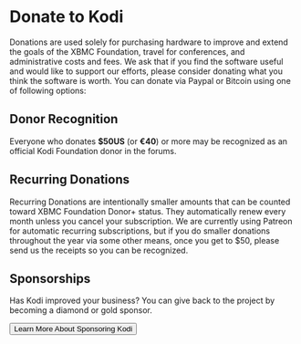 
# Donate to Kodi

Donations are used solely for purchasing hardware to improve and extend the goals of the XBMC Foundation, travel for conferences, and administrative costs and fees. We ask that if you find the software useful and would like to support our efforts, please consider donating what you think the software is worth. You can donate via Paypal or Bitcoin using one of following options:

<DonationTabs />

## Donor Recognition

Everyone who donates **$50US** (or **€40**) or more may be recognized as an official Kodi Foundation donor in the forums. 

## Recurring Donations

Recurring Donations are intentionally smaller amounts that can be counted toward XBMC Foundation Donor+ status. They automatically renew every month unless you cancel your subscription. We are currently using Patreon for automatic recurring subscriptions, but if you do smaller donations throughout the year via some other means, once you get to $50, please send us the receipts so you can be recognized.

## Sponsorships

Has Kodi improved your business? You can give back to the project by becoming a diamond or gold sponsor.

<Button variant="link" component="a" href="/about/sponsors/" isLarge>Learn More About Sponsoring Kodi <ArrowRightIcon/></Button>